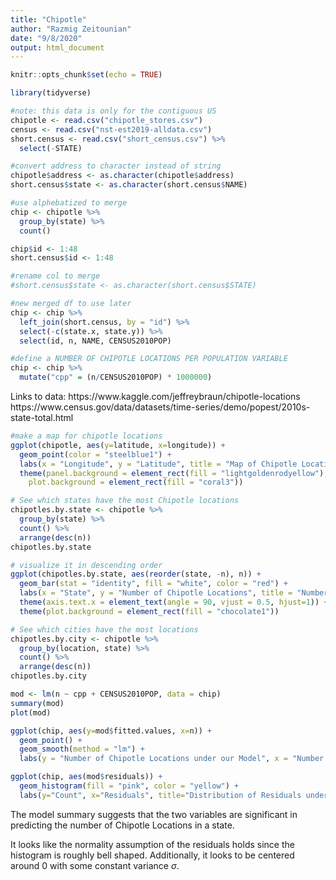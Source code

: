 ---
title: "Chipotle"
author: "Razmig Zeitounian"
date: "9/8/2020"
output: html_document
---

```{r setup, include=FALSE}
knitr::opts_chunk$set(echo = TRUE)

library(tidyverse)

#note: this data is only for the contiguous US
chipotle <- read.csv("chipotle_stores.csv")
census <- read.csv("nst-est2019-alldata.csv")
short.census <- read.csv("short_census.csv") %>% 
  select(-STATE)

#convert address to character instead of string
chipotle$address <- as.character(chipotle$address)
short.census$state <- as.character(short.census$NAME)

#use alphebatized to merge
chip <- chipotle %>% 
  group_by(state) %>% 
  count()

chip$id <- 1:48
short.census$id <- 1:48

#rename col to merge
#short.census$state <- as.character(short.census$STATE)

#new merged df to use later
chip <- chip %>% 
  left_join(short.census, by = "id") %>% 
  select(-c(state.x, state.y)) %>% 
  select(id, n, NAME, CENSUS2010POP)

#define a NUMBER OF CHIPOTLE LOCATIONS PER POPULATION VARIABLE
chip <- chip %>% 
  mutate("cpp" = (n/CENSUS2010POP) * 1000000)
```

Links to data: https://www.kaggle.com/jeffreybraun/chipotle-locations
https://www.census.gov/data/datasets/time-series/demo/popest/2010s-state-total.html


```{r Map of Chipotle Locations}
#make a map for chipotle locations
ggplot(chipotle, aes(y=latitude, x=longitude)) +
  geom_point(color = "steelblue1") +
  labs(x = "Longitude", y = "Latitude", title = "Map of Chipotle Locations in USA") +     
  theme(panel.background = element_rect(fill = "lightgoldenrodyellow"), 
    plot.background = element_rect(fill = "coral3")) 
```

```{r Chipotle Locations by State and City}
# See which states have the most Chipotle locations
chipotles.by.state <- chipotle %>% 
  group_by(state) %>% 
  count() %>% 
  arrange(desc(n))
chipotles.by.state

# visualize it in descending order
ggplot(chipotles.by.state, aes(reorder(state, -n), n)) +
  geom_bar(stat = "identity", fill = "white", color = "red") +
  labs(x = "State", y = "Number of Chipotle Locations", title = "Number of Chipotle Locations by State") +
  theme(axis.text.x = element_text(angle = 90, vjust = 0.5, hjust=1)) +
  theme(plot.background = element_rect(fill = "chocolate1"))

# See which cities have the most locations
chipotles.by.city <- chipotle %>% 
  group_by(location, state) %>% 
  count() %>% 
  arrange(desc(n))
chipotles.by.city
```


```{r Fit Simple Linear Regression}
mod <- lm(n ~ cpp + CENSUS2010POP, data = chip)
summary(mod)
plot(mod)

ggplot(chip, aes(y=mod$fitted.values, x=n)) +
  geom_point() +
  geom_smooth(method = "lm") +
  labs(y = "Number of Chipotle Locations under our Model", x = "Number of Actual Chipotle Locations", title = "Fitted Number of Chipotle Locations vs. Actual")

ggplot(chip, aes(mod$residuals)) +
  geom_histogram(fill = "pink", color = "yellow") +
  labs(y="Count", x="Residuals", title="Distribution of Residuals under our Model")
``` 

The model summary suggests that the two variables are significant in predicting the number of Chipotle Locations in a state.

It looks like the normality assumption of the residuals holds since the histogram is roughly bell shaped. Additionally, it looks to be centered around 0 with some constant variance $\sigma$.


